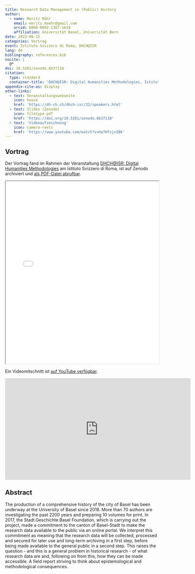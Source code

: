 ```yaml
---
title: Research Data Management in (Public) History
author:
  - name: Moritz Mähr
    email: moritz.maehr@gmail.com
    orcid: 0000-0002-1367-1618
    affiliation: Universität Basel, Universität Bern
date: 2022-06-15
categories: Vortrag
event: Istituto Svizzero di Roma, DHCH@ISR
lang: de
bibliography: references.bib
nocite: |
  @*
doi: 10.5281/zenodo.6637118
citation:
  type: standard
  container-title: 'DHCH@ISR: Digital Humanities Methodologies, Istituto Svizzero di Roma'
appendix-cite-as: display
other-links:
  - text: Veranstaltungswebseite
    icon: house
    href: 'https://dh-ch.ch/dhch-isr/22/speakers.html'
  - text: Slides (Zenodo)
    icon: filetype-pdf
    href: 'https://doi.org/10.5281/zenodo.6637118'
  - text: 'Videoaufzeichnung'
    icon: camera-reels
    href: 'https://www.youtube.com/watch?v=Ha7H7zjvIBk'
---
```


## Vortrag

Der Vortrag fand im Rahmen der Veranstaltung [DHCH\@ISR: Digital Humanities Methodologies](https://dh-ch.ch/dhch-isr/22/speakers.html) am Istituto Svizzero di Roma, ist auf Zenodo archiviert und [als PDF-Datei abrufbar](https://doi.org/10.5281/zenodo.6637118).

::: {.callout-tip title="Präsentation anzeigen" icon="false" collapse="true"}
<iframe src="/assets/files/20220615-Moritz_Maehr-RDM_in_public_history.pdf" width="100%" height="600px" loading="lazy" allowfullscreen title="Research Data Management in (Public) History">

This browser does not support PDFs. Please download the PDF <a href="/assets/files/20220615-Moritz_Maehr-RDM_in_public_history.pdf">download the PDF</a> to view it.

</iframe>
:::

Ein Videomitschnitt ist [auf YouTube verfügbar](https://www.youtube.com/watch?v=Ha7H7zjvIBk).

::: {.callout-tip title="Videomitschnitt anzeigen" icon="false" collapse="true"}
<iframe width="610" height="334" loading="lazy" src="https://www.youtube.com/embed/Ha7H7zjvIBk" title="Moritz Mähr: Research Data Management in (Public) History" frameborder="0" allow="accelerometer; autoplay; clipboard-write; encrypted-media; gyroscope; picture-in-picture; web-share" referrerpolicy="strict-origin-when-cross-origin" allowfullscreen>

</iframe>
:::

## Abstract

The production of a comprehensive history of the city of Basel has been underway at the University of Basel since 2018. More than 70 authors are investigating the past 2200 years and preparing 10 volumes for print. In 2017, the Stadt.Geschichte.Basel Foundation, which is carrying out the project, made a commitment to the canton of Basel-Stadt to make the research data available to the public via an online portal. We interpret this commitment as meaning that the research data will be collected, processed and secured for later use and long-term archiving in a first step, before being made available to the general public in a second step. This raises the question - and this is a general problem in historical research - of what research data are and, following on from this, how they can be made accessible. A field report striving to think about epistemological and methodological consequences.